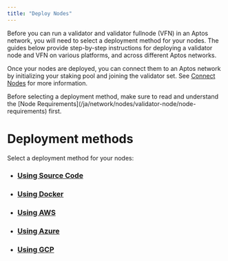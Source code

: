 ```yaml
---
title: "Deploy Nodes"
---
```



Before you can run a validator and validator fullnode (VFN) in an Aptos network, you will need to select a deployment
method for your nodes. The guides below provide step-by-step instructions for deploying a validator node and VFN
on various platforms, and across different Aptos networks.

Once your nodes are deployed, you can connect them to an Aptos network by initializing your staking pool and joining
the validator set. See [Connect Nodes](/ja/network/nodes/validator-node/connect-nodes) for more information.

<Aside type="caution">
  Before selecting a deployment method, make sure to read and understand the [Node Requirements](/ja/network/nodes/validator-node/node-requirements) first.
</Aside>

# Deployment methods

Select a deployment method for your nodes:

- ### [Using Source Code](/ja/network/nodes/validator-node/deploy-nodes/using-source-code)
- ### [Using Docker](/ja/network/nodes/validator-node/deploy-nodes/using-docker)
- ### [Using AWS](/ja/network/nodes/validator-node/deploy-nodes/using-aws)
- ### [Using Azure](/ja/network/nodes/validator-node/deploy-nodes/using-azure)
- ### [Using GCP](/ja/network/nodes/validator-node/deploy-nodes/using-gcp)
